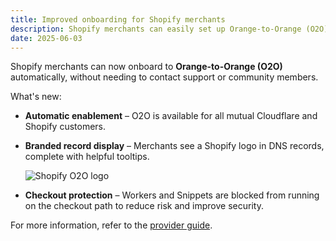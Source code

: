 ```yaml
---
title: Improved onboarding for Shopify merchants
description: Shopify merchants can easily set up Orange-to-Orange (O2O).
date: 2025-06-03
---
```


Shopify merchants can now onboard to **Orange-to-Orange (O2O)** automatically, without needing to contact support or community members.

What's new:

- **Automatic enablement** – O2O is available for all mutual Cloudflare and Shopify customers.

- **Branded record display** – Merchants see a Shopify logo in DNS records, complete with helpful tooltips.

  ![Shopify O2O logo](~/assets/images/changelog/dns/shop-dns-icon-o2o.png)

- **Checkout protection** – Workers and Snippets are blocked from running on the checkout path to reduce risk and improve security.

For more information, refer to the [provider guide](/cloudflare-for-platforms/cloudflare-for-saas/saas-customers/provider-guides/shopify/).

